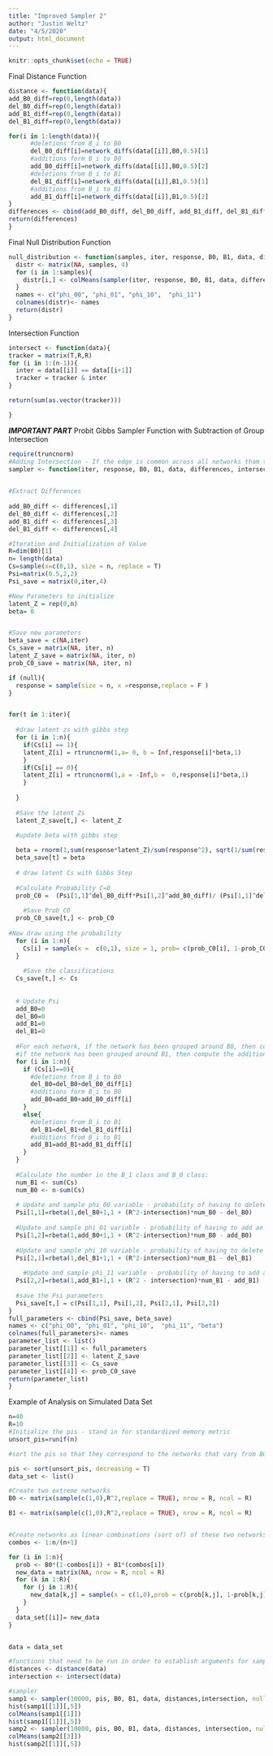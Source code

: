 ```yaml
---
title: "Improved Sampler 2"
author: "Justin Weltz"
date: "4/5/2020"
output: html_document
---
```


```r
knitr::opts_chunk$set(echo = TRUE)
```


Final Distance Function
```r
distance <- function(data){
add_B0_diff=rep(0,length(data))
del_B0_diff=rep(0,length(data))
add_B1_diff=rep(0,length(data))
del_B1_diff=rep(0,length(data))

for(i in 1:length(data)){
      #deletions from B_i to B0
      del_B0_diff[i]=network_diffs(data[[i]],B0,0.5)[1]
      #additions form B_i to B0
      add_B0_diff[i]=network_diffs(data[[i]],B0,0.5)[2]
      #deletions from B_i to B1
      del_B1_diff[i]=network_diffs(data[[i]],B1,0.5)[1]
      #additions from B_i to B1
      add_B1_diff[i]=network_diffs(data[[i]],B1,0.5)[2]
}
differences <- cbind(add_B0_diff, del_B0_diff, add_B1_diff, del_B1_diff)
return(differences)
}

```


Final Null Distribution Function

```r
null_distribution <- function(samples, iter, response, B0, B1, data, differences){
  distr <- matrix(NA, samples, 4)
  for (i in 1:samples){
    distr[i,] <- colMeans(sampler(iter, response, B0, B1, data, differences, null = T))
  }
  names <- c("phi_00", "phi_01", "phi_10",  "phi_11")
  colnames(distr)<- names
  return(distr)
}

```

Intersection Function 
```r

intersect <- function(data){
tracker = matrix(T,R,R)
for (i in 1:(n-1)){
  inter = data[[i]] == data[[i+1]]
  tracker = tracker & inter
}

return(sum(as.vector(tracker)))

}

```

***IMPORTANT PART***
Probit Gibbs Sampler Function with Subtraction of Group Intersection
```r
require(truncnorm)
#Adding Intersection - If the edge is common across all networks tham there's no reason to account for it in variability.
sampler <- function(iter, response, B0, B1, data, differences, intersection, null){
  

#Extract Differences
  
add_B0_diff <- differences[,1]
del_B0_diff <- differences[,2]
add_B1_diff <- differences[,3]
del_B1_diff <- differences[,4]

#Iteration and Initialization of Value
R=dim(B0)[1]
n= length(data)
Cs=sample(x=c(0,1), size = n, replace = T)
Psi=matrix(0.5,2,2)
Psi_save = matrix(0,iter,4)

#New Parameters to initialize
latent_Z = rep(0,n)
beta= 0


#Save new parameters
beta_save = c(NA,iter)
Cs_save = matrix(NA, iter, n)
latent_Z_save = matrix(NA, iter, n)
prob_C0_save = matrix(NA, iter, n)

if (null){
  response = sample(size = n, x =response,replace = F )
}


for(t in 1:iter){
  
  #draw latent zs with gibbs step
  for (i in 1:n){
    if(Cs[i] == 1){
    latent_Z[i] = rtruncnorm(1,a= 0, b = Inf,response[i]*beta,1)
    }
    if(Cs[i] == 0){
    latent_Z[i] = rtruncnorm(1,a = -Inf,b =  0,response[i]*beta,1)
    }
    
  }
  
  #Save the latent Zs
  latent_Z_save[t,] <- latent_Z

  #update beta with gibbs step
  
  beta = rnorm(1,sum(response*latent_Z)/sum(response^2), sqrt(1/sum(response^2)))
  beta_save[t] = beta
  
  # draw latent Cs with Gibbs Step
  
  #Calculate Probability C=0
  prob_C0 =  (Psi[1,1]^del_B0_diff*Psi[1,2]^add_B0_diff)/ (Psi[1,1]^del_B0_diff*Psi[1,2]^add_B0_diff + Psi[2,1]^del_B1_diff*Psi[2,2]^add_B1_diff)
  
    #Save Prob_C0
  prob_C0_save[t,] <- prob_C0
  
#Now draw using the probability
  for (i in 1:n){
    Cs[i] = sample(x =  c(0,1), size = 1, prob= c(prob_C0[i], 1-prob_C0[i]))
  }
  
    #Save the classifications
  Cs_save[t,] <- Cs 
  
  
  # Update Psi
  add_B0=0
  del_B0=0
  add_B1=0
  del_B1=0
  
  #For each network, if the network has been grouped around B0, then compute the additions and subtractions needed to get from B_i to B0
  #if the network has been grouped around B1, then compute the additions and subtractions needed to get from B_i to B1
  for (i in 1:n){
    if (Cs[i]==0){
      #deletions from B_i to B0
      del_B0=del_B0+del_B0_diff[i]
      #additions form B_i to B0
      add_B0=add_B0+add_B0_diff[i]
    }
    else{
      #deletions from B_i to B1
      del_B1=del_B1+del_B1_diff[i]
      #additions from B_i to B1
      add_B1=add_B1+add_B1_diff[i]
    }
  }
  
  #Calculate the number in the B_1 class and B_0 class:
  num_B1 <- sum(Cs)
  num_B0 <- n-sum(Cs)
  
  # Update and sample phi_00 variable - probability of having to delete an edge to get to B0
  Psi[1,1]=rbeta(1,del_B0+1,1 + (R^2-intersection)*num_B0 - del_B0)
  
  #Update and sample phi_01 variable - probability of having to add an edge to get to B0
  Psi[1,2]=rbeta(1,add_B0+1,1 + (R^2-intersection)*num_B0 - add_B0)
  
  #Update and sample phi_10 variable - probability of having to delete an edge to get to B1 
  Psi[2,1]=rbeta(1,del_B1+1,1 + (R^2-intersection)*num_B1 - del_B1)
  
    #Update and sample phi_11 variable - probability of having to add an edge to get to B1
  Psi[2,2]=rbeta(1,add_B1+1,1 + (R^2 - intersection)*num_B1 - add_B1)
  
  #save the Psi parameters
  Psi_save[t,] = c(Psi[1,1], Psi[1,2], Psi[2,1], Psi[2,2])
}
full_parameters <- cbind(Psi_save, beta_save)
names <- c("phi_00", "phi_01", "phi_10",  "phi_11", "beta")
colnames(full_parameters)<- names
parameter_list <- list()
parameter_list[[1]] <- full_parameters
parameter_list[[2]] <- latent_Z_save
parameter_list[[3]] <- Cs_save
parameter_list[[4]] <- prob_C0_save
return(parameter_list)
}
```

Example of Analysis on Simulated Data Set

```r
n=40
R=10
#Initialize the pis - stand in for standardized memory metric
unsort_pis=runif(n)

#sort the pis so that they correspond to the networks that vary from B0 to B1

pis <- sort(unsort_pis, decreasing = T)
data_set <- list()

#Create two extreme networks
B0 <- matrix(sample(c(1,0),R^2,replace = TRUE), nrow = R, ncol = R)

B1 <- matrix(sample(c(1,0),R^2,replace = TRUE), nrow = R, ncol = R)


#Create networks as linear combinations (sort of) of these two networks
combos <- 1:n/(n+1)

for (i in 1:n){
  prob <- B0*(1-combos[i]) + B1*(combos[i])
  new_data = matrix(NA, nrow = R, ncol = R)
  for (k in 1:R){
    for (j in 1:R){
      new_data[k,j] = sample(x = c(1,0),prob = c(prob[k,j], 1-prob[k,j]), size = 1)
    }
  }
  data_set[[i]]= new_data
}


data = data_set

#functions that need to be run in order to establish arguments for sampler
distances <- distance(data)
intersection <- intersect(data)

#sampler
samp1 <- sampler(10000, pis, B0, B1, data, distances,intersection, null = T)
hist(samp1[[1]][,5])
colMeans(samp1[[1]])
hist(samp1[[1]][,5])
samp2 <- sampler(10000, pis, B0, B1, data, distances, intersection, null = F)
colMeans(samp2[[3]])
hist(samp2[[1]][,5])
```


